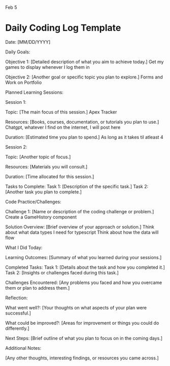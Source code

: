 Feb 5

# Daily Coding Log Template

Date: [MM/DD/YYYY]

Daily Goals:

Objective 1: [Detailed description of what you aim to achieve today.]
Get my games to display whenever I log them in

Objective 2: [Another goal or specific topic you plan to explore.]
Forms and Work on Portfolio

Planned Learning Sessions:

Session 1:

Topic: [The main focus of this session.]
Apex Tracker

Resources: [Books, courses, documentation, or tutorials you plan to use.]
Chatgpt, whatever I find on the internet, I will post here

Duration: [Estimated time you plan to spend.]
As long as it takes til atleast 4

Session 2:

Topic: [Another topic of focus.]

Resources: [Materials you will consult.]

Duration: [Time allocated for this session.]

Tasks to Complete:
Task 1: [Description of the specific task.]
Task 2: [Another task you plan to complete.]

Code Practice/Challenges:

Challenge 1: [Name or description of the coding challenge or problem.]
Create a GameHistory component

Solution Overview: [Brief overview of your approach or solution.]
Think about what data types I need for typescript
Think about how the data will flow

What I Did Today:

Learning Outcomes: [Summary of what you learned during your sessions.]

Completed Tasks:
Task 1: [Details about the task and how you completed it.]
Task 2: [Insights or challenges faced during this task.]

Challenges Encountered: [Any problems you faced and how you overcame them or plan to address them.]

Reflection:

What went well?: [Your thoughts on what aspects of your plan were successful.]

What could be improved?: [Areas for improvement or things you could do differently.]

Next Steps: [Brief outline of what you plan to focus on in the coming days.]

Additional Notes:

[Any other thoughts, interesting findings, or resources you came across.]
